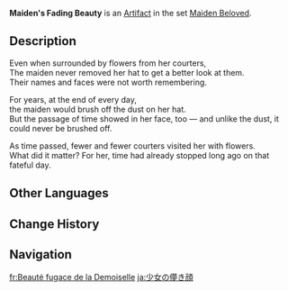 {{Artifact Infobox
|image = Item Maiden's Fading Beauty.png
|set   = Maiden Beloved
|piece = Circlet of Logos
}}
{{Description|A meticulously well-maintained woman's hat that keeps wrinkles safely out of sight.}}
'''Maiden's Fading Beauty''' is an [[Artifact]] in the set [[Maiden Beloved]].

==Description==
Even when surrounded by flowers from her courters,<br />The maiden never removed her hat to get a better look at them.<br />Their names and faces were not worth remembering.

For years, at the end of every day,<br />the maiden would brush off the dust on her hat.<br />But the passage of time showed in her face, too — and unlike the dust, it could never be brushed off.

As time passed, fewer and fewer courters visited her with flowers.<br />What did it matter? For her, time had already stopped long ago on that fateful day.

==Other Languages==
{{Other Languages
|en      = Maiden's Fading Beauty
|zhs     = 少女易逝的芳颜
|zhs_rm  = Shàonǚ Yìshì de Fāngyán
|zht     = 少女易逝的芳顏
|zht_rm  = Shàonǚ Yìshì de Fāngyán
|zh_tl   = Maiden's Transient Beauty
|ja      = 少女の儚き顔
|ja_rm   = Shoujo no Hakanaki Kao
|ja_tl   = Maiden's Fleeting Visage
|ko      = 소녀의 꺾여가는 미모
|ko_rm   = Sonyeo-ui Kkeokkyeoganeun Mimo
|ko_tl   = Girl's Twisted Beautiful Face
|es      = Belleza Desvanecida de la Doncella
|es_tl   = Maiden's Faded Beauty
|fr      = Beauté fugace de la Demoiselle
|fr_tl   = Transient Beauty of the Maiden
|ru      = Увядающая красота юной девы
|ru_tl   = Young Maiden's Fading Beauty
|th      = Maiden's Fading Beauty
|vi      = Nhan Sắc Của Thiếu Nữ
|vi_tl   = Maiden's Beauty
|de      = Vergänglichkeit der Maid
|de_tl   = Transience of the Maiden
|id      = Maiden's Fading Beauty
|pt      = Beleza Desvanecida da Donzela
|pt_tl   = 
|tr      = Hanımın Solan Güzelliği
|tr_tl   = 
|it      = Bellezza evanescente della fanciulla
|it_tl   = 
}}

==Change History==
{{Change History|1.0}}

==Navigation==
{{Artifact Set Navbox|Maiden Beloved}}

[[fr:Beauté fugace de la Demoiselle]]
[[ja:少女の儚き顔]]